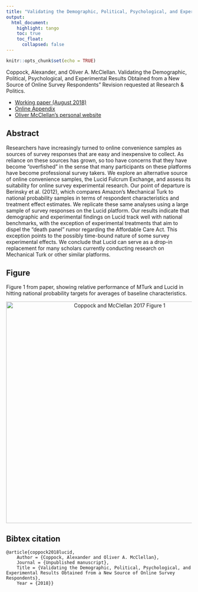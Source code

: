 ```yaml
---
title: "Validating the Demographic, Political, Psychological, and Experimental Results Obtained from a New Source of Online Survey Respondents"
output: 
  html_document:
    highlight: tango
    toc: true
    toc_float:
      collapsed: false
---
```


```r
knitr::opts_chunk$set(echo = TRUE)
```


Coppock, Alexander, and Oliver A. McClellan. Validating the Demographic, Political, Psychological, and Experimental Results Obtained from a New Source of Online Survey Respondents” Revision requested at Research \& Politics.

- [Working paper (August 2018)](papers/CM_lucid.pdf)
- [Online Appendix](papers/CM_lucid_appendix.pdf)
- [Oliver McClellan's personal website](https://polisci.columbia.edu/content/oliver-ahlstrom-mcclellan)


## Abstract

Researchers have increasingly turned to online convenience samples as sources of survey responses that are easy and inexpensive to collect. As reliance on these sources has grown, so too have concerns that they have become "overfished" in the sense that many participants on these platforms have become professional survey takers. We explore an alternative source of online convenience samples, the Lucid Fulcrum Exchange, and assess its suitability for online survey experimental research. Our point of departure is Berinsky et al. (2012), which compares Amazon's Mechanical Turk to national probability samples in terms of respondent characteristics and treatment effect estimates. We replicate these same analyses using a large sample of survey responses on the Lucid platform. Our results indicate that demographic and experimental findings on Lucid track well with national benchmarks, with the exception of experimental treatments that aim to dispel the "death panel" rumor regarding the Affordable Care Act. This exception points to the possibly time-bound nature of some survey experimental effects. We conclude that Lucid can serve as a drop-in replacement for many scholars currently conducting research on Mechanical Turk or other similar platforms.

## Figure

Figure 1 from paper, showing relative performance of MTurk and Lucid in hitting national probability targets for averages of baseline characteristics.

<center><img src="Images/demos_standardized.png" alt="Coppock and McClellan 2017 Figure 1" width="600"></center>

## Bibtex citation

```
@article{coppock2018lucid,
	Author = {Coppock, Alexander and Oliver A. McClellan},
	Journal = {Unpublished manuscript},
	Title = {Validating the Demographic, Political, Psychological, and Experimental Results Obtained from a New Source of Online Survey Respondents},
	Year = {2018}}
```
